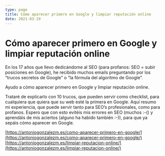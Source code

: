 ```yaml
---
type: page
title: Cómo aparecer primero en Google y limpiar reputación online
date: 2021-03-19
---
```


# Cómo aparecer primero en Google y limpiar reputación online

En los 17 años que llevo dedicándome al SEO (para profanos: SEO = subir posiciones en Google), he recibido muchos emails preguntando por los “trucos secretos de Google” o “la fórmula del algoritmo de Google”.

Ayudo a cómo aparecer primero en Google y limpiar reputación online.

Trataré de explicarlo con 10 trucos, que pueden servir como checklist, para cualquiera que quiera que su web esté la primera en Google. Aquí resumo mi experiencia, que puede servir tanto para SEO’s profesionales, como para profanos. Espero que con esto evitéis mis errores en SEO (muchos :-() y aprendáis de mis aciertos (alguno ha habido también :-)), para que ya sepáis cómo aparecer en Google.

[https://antoniogonzalezm.es/como-aparecer-primero-en-google/](https://antoniogonzalezm.es/como-aparecer-primero-en-google/)<br />
[https://antoniogonzalezm.es/limpiar-reputacion-online/](https://antoniogonzalezm.es/limpiar-reputacion-online/)
